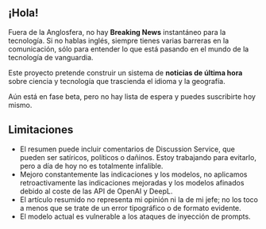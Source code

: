 
<CallToAction />

## ¡Hola!

Fuera de la Anglosfera, no hay **Breaking News** instantáneo para la tecnología.
Si no hablas inglés, siempre tienes varias barreras en la comunicación, sólo para entender lo que está pasando en el mundo de la tecnología de vanguardia.


<Callout type="info" emoji="🗞">

Este proyecto pretende construir un sistema de **noticias de última hora** sobre ciencia y tecnología que trascienda el idioma y la geografía.

</Callout>

Aún está en fase beta, pero no hay lista de espera y puedes suscribirte hoy mismo.

## Limitaciones

- El resumen puede incluir comentarios de Discussion Service, que pueden ser satíricos, políticos o dañinos. Estoy trabajando para evitarlo, pero a día de hoy no es totalmente infalible.
- Mejoro constantemente las indicaciones y los modelos, no aplicamos retroactivamente las indicaciones mejoradas y los modelos afinados debido al coste de las API de OpenAI y DeepL.
- El artículo resumido no representa mi opinión ni la de mi jefe; no los toco a menos que se trate de un error tipográfico o de formato evidente.
- El modelo actual es vulnerable a los ataques de inyección de prompts.
